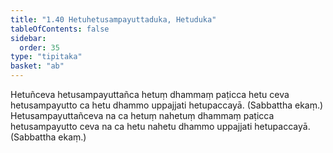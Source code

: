 ```yaml
---
title: "1.40 Hetuhetusampayuttaduka, Hetuduka"
tableOfContents: false
sidebar:
  order: 35
type: "tipitaka"
basket: "ab"
---
```



<DynamicBreadcrumb />

<Division number="70">

<Paragraph number="203">
Hetuñceva hetusampayuttañca hetuṃ dhammaṃ paṭicca hetu ceva hetusampayutto ca hetu dhammo uppajjati hetupaccayā. (Sabbattha ekaṃ.)
</Paragraph>

<Paragraph number="204">
Hetusampayuttañceva na ca hetuṃ nahetuṃ dhammaṃ paṭicca hetusampayutto ceva na ca hetu nahetu dhammo uppajjati hetupaccayā. (Sabbattha ekaṃ.)
</Paragraph>
</Division>